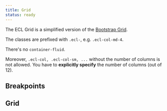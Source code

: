 ```yaml
---
title: Grid
status: ready
---
```



The ECL Grid is a simplified version of the [Bootstrap Grid](https://getbootstrap.com/docs/4.1/layout/grid/).

The classes are prefixed with `.ecl-`, e.g. `.ecl-col-md-4`.

There's no `container-fluid`.

Moreover, `.ecl-col, .ecl-col-sm, ...` without the number of columns is not allowed. You have to **explicitly specify** the number of columns (out of 12).

## Breakpoints

<DisplayTokens tokens={tokens} category="breakpoints" />

## Grid

<DisplayTokens tokens={tokens} category="grid" />
